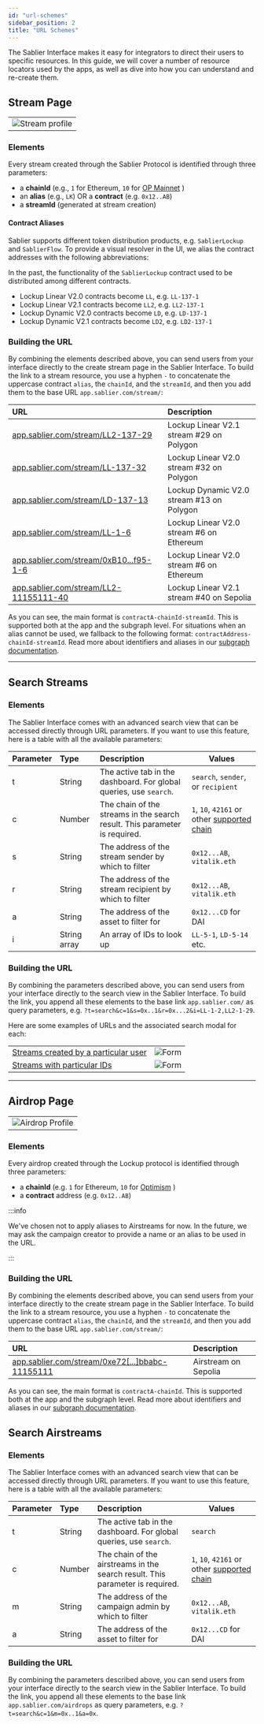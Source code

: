 ```yaml
---
id: "url-schemes"
sidebar_position: 2
title: "URL Schemes"
---
```


The Sablier Interface makes it easy for integrators to direct their users to specific resources. In this guide, we will
cover a number of resource locators used by the apps, as well as dive into how you can understand and re-create them.

## Stream Page

|                                                   |
| ------------------------------------------------- |
| ![Stream profile](/screenshots/stream-share.webp) |

### Elements

Every stream created through the Sablier Protocol is identified through three parameters:

- a **chainId** (e.g., `1` for Ethereum, `10` for [OP Mainnet](https://chainlist.org/) )
- an **alias** (e.g., `LK`) OR a **contract** (e.g. `0x12..AB`)
- a **streamId** (generated at stream creation)

#### Contract Aliases

Sablier supports different token distribution products, e.g. `SablierLockup` and `SablierFlow`. To provide a visual
resolver in the UI, we alias the contract addresses with the following abbreviations:

In the past, the functionality of the `SablierLockup` contract used to be distributed among different contracts.

- Lockup Linear V2.0 contracts become `LL`, e.g. `LL-137-1`
- Lockup Linear V2.1 contracts become `LL2`, e.g. `LL2-137-1`
- Lockup Dynamic V2.0 contracts become `LD`, e.g. `LD-137-1`
- Lockup Dynamic V2.1 contracts become `LD2`, e.g. `LD2-137-1`

### Building the URL

By combining the elements described above, you can send users from your interface directly to the create stream page in
the Sablier Interface. To build the link to a stream resource, you use a hyphen `-` to concatenate the uppercase
contract `alias`, the `chainId`, and the `streamId`, and then you add them to the base URL `app.sablier.com/stream/`:

| URL                                                                                                                     | Description                               |
| :---------------------------------------------------------------------------------------------------------------------- | :---------------------------------------- |
| [app.sablier.com/stream/LL2-137-29](https://app.sablier.com/stream/LL2-137-29)                                          | Lockup Linear V2.1 stream #29 on Polygon  |
| [app.sablier.com/stream/LL-137-32](https://app.sablier.com/stream/LL-137-32)                                            | Lockup Linear V2.0 stream #32 on Polygon  |
| [app.sablier.com/stream/LD-137-13](https://app.sablier.com/stream/LD-137-13)                                            | Lockup Dynamic V2.0 stream #13 on Polygon |
| [app.sablier.com/stream/LL-1-6](https://app.sablier.com/stream/LL-1-6)                                                  | Lockup Linear V2.0 stream #6 on Ethereum  |
| [app.sablier.com/stream/0xB10...f95-1-6](https://app.sablier.com/stream/0xB10daee1FCF62243aE27776D7a92D39dC8740f95-1-6) | Lockup Linear V2.0 stream #6 on Ethereum  |
| [app.sablier.com/stream/LL2-11155111-40](https://app.sablier.com/stream/LL2-11155111-40)                                | Lockup Linear V2.1 stream #40 on Sepolia  |

As you can see, the main format is `contractA-chainId-streamId`. This is supported both at the app and the subgraph
level. For situations when an alias cannot be used, we fallback to the following format:
`contractAddress-chainId-streamId`. Read more about identifiers and aliases in our
[subgraph documentation](/api/lockup/the-graph/structure#identifying).

---

## Search Streams

### Elements

The Sablier Interface comes with an advanced search view that can be accessed directly through URL parameters. If you
want to use this feature, here is a table with all the available parameters:

| Parameter | Type         | Description                                                                | Values                                                                    |
| :-------- | :----------- | :------------------------------------------------------------------------- | ------------------------------------------------------------------------- |
| t         | String       | The active tab in the dashboard. For global queries, use `search`.         | `search`, `sender`, or `recipient`                                        |
| c         | Number       | The chain of the streams in the search result. This parameter is required. | `1`, `10`, `42161` or other [supported chain](/guides/lockup/deployments) |
| s         | String       | The address of the stream sender by which to filter                        | `0x12...AB`, `vitalik.eth`                                                |
| r         | String       | The address of the stream recipient by which to filter                     | `0x12...AB`, `vitalik.eth`                                                |
| a         | String       | The address of the asset to filter for                                     | `0x12...CD` for DAI                                                       |
| i         | String array | An array of IDs to look up                                                 | `LL-5-1`, `LD-5-14` etc.                                                  |

### Building the URL

By combining the parameters described above, you can send users from your interface directly to the search view in the
Sablier Interface. To build the link, you append all these elements to the base link `app.sablier.com/` as query
parameters, e.g. `?t=search&c=1&s=0x..1&r=0x...2&i=LL-1-2,LL2-1-29`.

Here are some examples of URLs and the associated search modal for each:

|                                                                                                                            |                                               |
| -------------------------------------------------------------------------------------------------------------------------- | --------------------------------------------- |
| [Streams created by a particular user](https://app.sablier.com/?t=search&c=1&s=0x0aAeF7BbC21c627f14caD904E283e199cA2b72cC) | ![Form](/screenshots/search-with-sender.webp) |
| [Streams with particular IDs](https://app.sablier.com/?t=search&c=1&i=LL2-1-2,LL-1-29)                                     | ![Form](/screenshots/search-with-ids.webp)    |

---

## Airdrop Page

|                                                       |
| ----------------------------------------------------- |
| ![Airdrop Profile](/screenshots/airdrop-profile.webp) |

### Elements

Every airdrop created through the Lockup protocol is identified through three parameters:

- a **chainId** (e.g. `1` for Ethereum, `10` for [Optimism](https://chainlist.org/) )
- a **contract** address (e.g. `0x12..AB`)

:::info

We've chosen not to apply aliases to Airstreams for now. In the future, we may ask the campaign creator to provide a
name or an alias to be used in the URL.

:::

### Building the URL

By combining the elements described above, you can send users from your interface directly to the create stream page in
the Sablier Interface. To build the link to a stream resource, you use a hyphen `-` to concatenate the uppercase
contract `alias`, the `chainId`, and the `streamId`, and then you add them to the base URL `app.sablier.com/stream/`:

| URL                                                                                                                                       | Description          |
| :---------------------------------------------------------------------------------------------------------------------------------------- | :------------------- |
| [app.sablier.com/stream/0xe72[...]bbabc-11155111](https://app.sablier.com/airstream/0xe72175dd12ac7efca6b7d12dfc913a5f661bbabc-11155111/) | Airstream on Sepolia |

As you can see, the main format is `contractA-chainId`. This is supported both at the app and the subgraph level. Read
more about identifiers and aliases in our [subgraph documentation](/api/airdrops/the-graph/entities#identifying).

## Search Airstreams

### Elements

The Sablier Interface comes with an advanced search view that can be accessed directly through URL parameters. If you
want to use this feature, here is a table with all the available parameters:

| Parameter | Type   | Description                                                                   | Values                                                                    |
| :-------- | :----- | :---------------------------------------------------------------------------- | ------------------------------------------------------------------------- |
| t         | String | The active tab in the dashboard. For global queries, use `search`.            | `search`                                                                  |
| c         | Number | The chain of the airstreams in the search result. This parameter is required. | `1`, `10`, `42161` or other [supported chain](/guides/lockup/deployments) |
| m         | String | The address of the campaign admin by which to filter                          | `0x12...AB`, `vitalik.eth`                                                |
| a         | String | The address of the asset to filter for                                        | `0x12...CD` for DAI                                                       |

### Building the URL

By combining the parameters described above, you can send users from your interface directly to the search view in the
Sablier Interface. To build the link, you append all these elements to the base link `app.sablier.com/airdrops` as query
parameters, e.g. `?t=search&c=1&m=0x..1&a=0x`.
